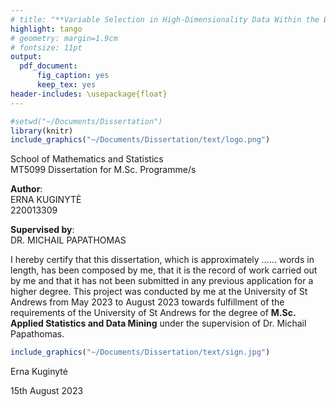 ```yaml
---
# title: "**Variable Selection in High-Dimensionality Data Within the Bayesian Framework**"
highlight: tango
# geometry: margin=1.9cm
# fontsize: 11pt
output: 
  pdf_document: 
      fig_caption: yes
      keep_tex: yes
header-includes: \usepackage{float}
---
```


```r
#setwd("~/Documents/Dissertation")
library(knitr)
include_graphics("~/Documents/Dissertation/text/logo.png")
```

\centering

School of Mathematics and Statistics \
MT5099 Dissertation for M.Sc. Programme/s

\vspace{0.75cm}

\begin{center}
    {\LARGE \textbf{Variable Selection in High-Dimensionality Data}} \\
    {\LARGE \textbf{Within the Bayesian Framework}}
\end{center}

\vspace{0.5cm}

**Author**: \
ERNA KUGINYTĖ \
220013309

**Supervised by**: \
DR. MICHAIL PAPATHOMAS


\vspace{0.75cm}

I hereby certify that this dissertation, which is approximately ...... words in length, has been composed by me, that it is the record of work carried out by me and that it has not been submitted in any previous application for a higher degree. This project was conducted by me at the University of St Andrews from May 2023 to August 2023 towards fulfillment of the requirements of the University of St Andrews for the degree of **M.Sc. Applied Statistics and Data Mining** under the supervision of Dr. Michail Papathomas.

\vspace{0.5cm}

```r
include_graphics("~/Documents/Dissertation/text/sign.jpg")
```

Erna Kuginytė

\vspace{0.5cm}

15th August 2023


